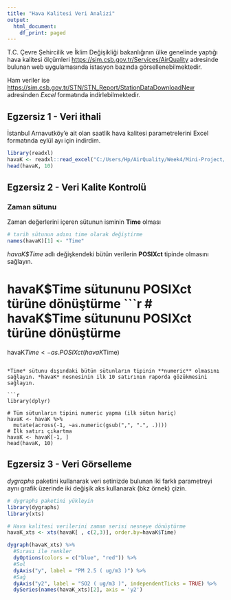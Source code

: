 ```yaml
---
title: "Hava Kalitesi Veri Analizi"
output:
  html_document:
    df_print: paged
---
```


T.C. Çevre Şehircilik ve İklim Değişikliği bakanlığının ülke genelinde yaptığı hava kalitesi
ölçümleri [https://sim.csb.gov.tr/Services/AirQuality](https://sim.csb.gov.tr/Services/AirQuality) adresinde bulunan web uygulamasında istasyon bazında görsellenebilmektedir. 

Ham veriler ise [https://sim.csb.gov.tr/STN/STN_Report/StationDataDownloadNew](https://sim.csb.gov.tr/STN/STN_Report/StationDataDownloadNew) adresinden *Excel* formatında indirlebilmektedir.

## Egzersiz 1 - Veri ithali


İstanbul Arnavutköy'e ait olan saatlik hava kalitesi parametrelerini Excel formatında eylül ayı için indirdim.

```r
library(readxl)
havaK <- readxl::read_excel("C:/Users/Hp/AirQuality/Week4/Mini-Project/Isto_Hava.xlsx", skip = 1)
head(havaK, 10)
```

## Egzersiz 2 - Veri Kalite Kontrolü

### Zaman sütunu
Zaman değerlerini içeren sütunun isminin **Time** olması
```r
# tarih sütunun adını time olarak değiştirme 
names(havaK)[1] <- "Time"
```


*havaK$Time* adlı değişkendeki bütün verilerin **POSIXct** tipinde olmasını sağlayın. 

# havaK$Time sütununu POSIXct türüne dönüştürme
```r
# havaK$Time sütununu POSIXct türüne dönüştürme
havaK$Time <- as.POSIXct(havaK$Time)
```

*Time* sütunu dışındaki bütün sütunların tipinin **numeric** olmasını sağlayın. *havaK* nesnesinin ilk 10 satırının raporda gözükmesini sağlayın.

```r
library(dplyr)

# Tüm sütunların tipini numeric yapma (ilk sütun hariç)
havaK <- havaK %>%
  mutate(across(-1, ~as.numeric(gsub(",", ".", .))))
# İlk satırı çıkartma
havaK <- havaK[-1, ]
head(havaK, 10)
```

## Egzersiz 3 - Veri Görselleme
*dygraphs* paketini kullanarak veri setinizde bulunan iki farklı parametreyi aynı grafik üzerinde iki değişik aks kullanarak (bkz örnek) çizin.




```r
# dygraphs paketini yükleyin
library(dygraphs)
library(xts)

# Hava kalitesi verilerini zaman serisi nesneye dönüştürme
havaK_xts <- xts(havaK[ , c(2,3)], order.by=havaK$Time)

dygraph(havaK_xts) %>%
  #Sırası ile renkler  
  dyOptions(colors = c("blue", "red")) %>%
  #Sol  
  dyAxis("y", label = "PM 2.5 ( ug/m3 )") %>%
  #Sağ  
  dyAxis("y2", label = "SO2 ( ug/m3 )", independentTicks = TRUE) %>%
  dySeries(names(havaK_xts)[2], axis = 'y2')
```
